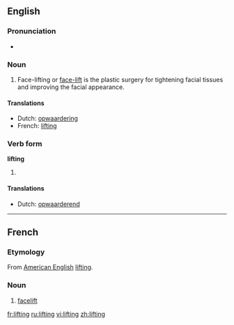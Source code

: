 {{wikipedia}}
==English==

===Pronunciation===
*{{audio|en-us-lifting.ogg|Audio (US)}}


===Noun===
{{en-noun}}

# Face-lifting or [[face-lift]] is the plastic surgery for tightening facial tissues and improving the facial appearance.

====Translations====
*Dutch: [[opwaardering]] {{f}}
*French: [[#French|lifting]] {{m}}

===Verb form===
'''lifting'''

# {{present participle of|lift}}

====Translations====
*Dutch: [[opwaarderend]]

----

==French==

===Etymology===
From [[:w:American English|American English]] [[#Noun|lifting]].

===Noun===
{{fr-noun|m}}

# [[facelift]]

[[fr:lifting]]
[[ru:lifting]]
[[vi:lifting]]
[[zh:lifting]]